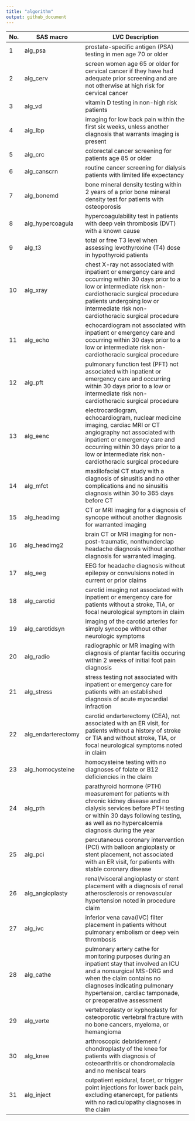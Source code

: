 ```yaml
---
title: "algorithm"
output: github_document
---
```


+-----+--------------------+-------------------------------------------------------------------------------+
| No. | SAS macro          | LVC Description                                                               |
+=====+====================+===============================================================================+
| 1   | alg_psa            | prostate-specific                                                             |
|     |                    | antigen (PSA) testing in men age 70 or older                                  |
+-----+--------------------+-------------------------------------------------------------------------------+
| 2   | alg_cerv           | screen                                                                        |
|     |                    | women age 65 or older for cervical cancer if they have had adequate prior     |
|     |                    | screening and are not otherwise at high risk for cervical cancer              |
+-----+--------------------+-------------------------------------------------------------------------------+
| 3   | alg_vd             | vitamin                                                                       |
|     |                    | D testing in non-high risk patients                                           |
+-----+--------------------+-------------------------------------------------------------------------------+
| 4   | alg_lbp            | imaging                                                                       |
|     |                    | for low back pain within the first six weeks, unless another diagnosis that   |
|     |                    | warrants imaging is present                                                   |
+-----+--------------------+-------------------------------------------------------------------------------+
| 5   | alg_crc            | colorectal                                                                    |
|     |                    | cancer screening for patients age 85 or older                                 |
+-----+--------------------+-------------------------------------------------------------------------------+
| 6   | alg_canscrn        | routine                                                                       |
|     |                    | cancer screening for dialysis patients with limited life expectancy           |
+-----+--------------------+-------------------------------------------------------------------------------+
| 7   | alg_bonemd         | bone                                                                          |
|     |                    | mineral density testing within 2 years of a prior bone mineral density test   |
|     |                    | for patients with osteoporosis                                                |
+-----+--------------------+-------------------------------------------------------------------------------+
| 8   | alg_hypercoagula   | hypercoagulability                                                            |
|     |                    | test in patients with deep vein thrombosis (DVT) with a known cause           |
+-----+--------------------+-------------------------------------------------------------------------------+
| 9   | alg_t3             | total                                                                         |
|     |                    | or free T3 level when assessing levothyroxine (T4) dose in hypothyroid        |
|     |                    | patients                                                                      |
+-----+--------------------+-------------------------------------------------------------------------------+
| 10  | alg_xray           | chest                                                                         |
|     |                    | X-ray not associated with inpatient or emergency care and occurring within 30 |
|     |                    | days prior to a low or intermediate risk non-cardiothoracic surgical          |
|     |                    | procedure patients undergoing low or intermediate risk non-cardiothoracic     |
|     |                    | surgical procedure                                                            |
+-----+--------------------+-------------------------------------------------------------------------------+
| 11  | alg_echo           | echocardiogram                                                                |
|     |                    | not associated with inpatient or emergency care and occurring within 30 days  |
|     |                    | prior to a low or intermediate risk non-cardiothoracic surgical procedure     |
+-----+--------------------+-------------------------------------------------------------------------------+
| 12  | alg_pft            | pulmonary                                                                     |
|     |                    | function test (PFT) not associated with inpatient or emergency care and       |
|     |                    | occurring within 30 days prior to a low or intermediate risk                  |
|     |                    | non-cardiothoracic surgical procedure                                         |
+-----+--------------------+-------------------------------------------------------------------------------+
| 13  | alg_eenc           | electrocardiogram,                                                            |
|     |                    | echocardiogram, nuclear medicine imaging, cardiac MRI or CT angiography not   |
|     |                    | associated with inpatient or emergency care and occurring within 30 days      |
|     |                    | prior to a low or intermediate risk non-cardiothoracic surgical procedure     |
+-----+--------------------+-------------------------------------------------------------------------------+
| 14  | alg_mfct           | maxillofacial                                                                 |
|     |                    | CT study with a diagnosis of sinusitis and no other complications and no      |
|     |                    | sinusitis diagnosis within 30 to 365 days before CT                           |
+-----+--------------------+-------------------------------------------------------------------------------+
| 15  | alg_headimg        | CT or                                                                         |
|     |                    | MRI imaging for a diagnosis of syncope without another diagnosis for          |
|     |                    | warranted imaging                                                             |
+-----+--------------------+-------------------------------------------------------------------------------+
| 16  | alg_headimg2       | brain                                                                         |
|     |                    | CT or MRI imaging for non-post-traumatic, nonthunderclap headache diagnosis   |
|     |                    | without another diagnosis for warranted imaging.                              |
+-----+--------------------+-------------------------------------------------------------------------------+
| 17  | alg_eeg            | EEG                                                                           |
|     |                    | for headache diagnosis without epilepsy or convulsions noted in current or    |
|     |                    | prior claims                                                                  |
+-----+--------------------+-------------------------------------------------------------------------------+
| 18  | alg_carotid        | carotid                                                                       |
|     |                    | imaging not associated with inpatient or emergency care for patients without  |
|     |                    | a stroke, TIA, or focal neurological symptom in claim                         |
+-----+--------------------+-------------------------------------------------------------------------------+
| 19  | alg_carotidsyn     | imaging                                                                       |
|     |                    | of the carotid arteries for simply syncope without other neurologic symptoms  |
+-----+--------------------+-------------------------------------------------------------------------------+
| 20  | alg_radio          | radiographic                                                                  |
|     |                    | or MR imaging with diagnosis of plantar faciitis occuring within 2 weeks of   |
|     |                    | initial foot pain diagnosis                                                   |
+-----+--------------------+-------------------------------------------------------------------------------+
| 21  | alg_stress         | stress                                                                        |
|     |                    | testing not associated with inpatient or emergency care for patients with an  |
|     |                    | established diagnosis of acute myocardial infraction                          |
+-----+--------------------+-------------------------------------------------------------------------------+
| 22  | alg_endarterectomy | carotid                                                                       |
|     |                    | endarterectomy (CEA), not associated with an ER visit, for patients without a |
|     |                    | history of stroke or TIA and without stroke, TIA, or focal neurological       |
|     |                    | symptoms noted in claim                                                       |
+-----+--------------------+-------------------------------------------------------------------------------+
| 23  | alg_homocysteine   | homocysteine                                                                  |
|     |                    | testing with no diagnoses of folate or B12 deficiencies in the claim          |
+-----+--------------------+-------------------------------------------------------------------------------+
| 24  | alg_pth            | parathyroid                                                                   |
|     |                    | hormone (PTH) measurement for patients with chronic kidney disease and no     |
|     |                    | dialysis services before PTH testing or within 30 days following testing, as  |
|     |                    | well as no hypercalcemia diagnosis during the year                            |
+-----+--------------------+-------------------------------------------------------------------------------+
| 25  | alg_pci            | percutaneous                                                                  |
|     |                    | coronary intervention (PCI) with balloon angioplasty or stent placement, not  |
|     |                    | associated with an ER visit, for patients with stable coronary disease        |
+-----+--------------------+-------------------------------------------------------------------------------+
| 26  | alg_angioplasty    | renal/visceral                                                                |
|     |                    | angioplasty or stent placement with a diagnosis of renal atherosclerosis or   |
|     |                    | renovascular hypertension noted in procedure claim                            |
+-----+--------------------+-------------------------------------------------------------------------------+
| 27  | alg_ivc            | inferior                                                                      |
|     |                    | vena cava(IVC) filter placement in patients without pulmonary embolism or     |
|     |                    | deep vein thrombosis                                                          |
+-----+--------------------+-------------------------------------------------------------------------------+
| 28  | alg_cathe          | pulmonary                                                                     |
|     |                    | artery cathe for monitoring purposes during an inpatient stay that involved   |
|     |                    | an ICU and a nonsurgical MS-DRG and when the claim contains no diagnoses      |
|     |                    | indicating pulmonary hypertension, cardiac tamponade, or preoperative         |
|     |                    | assessment                                                                    |
+-----+--------------------+-------------------------------------------------------------------------------+
| 29  | alg_verte          | vertebroplasty                                                                |
|     |                    | or kyphoplasty for osteoporotic vertebral fracture with no bone cancers,      |
|     |                    | myeloma, or hemangioma                                                        |
+-----+--------------------+-------------------------------------------------------------------------------+
| 30  | alg_knee           | arthroscopic                                                                  |
|     |                    | debridement / chondroplasty of the knee for patients with diagnosis of        |
|     |                    | osteoarthritis or chondromalacia and no meniscal tears                        |
+-----+--------------------+-------------------------------------------------------------------------------+
| 31  | alg_inject         | outpatient                                                                    |
|     |                    | epidural, facet, or trigger point injections for lower back pain, excluding   |
|     |                    | etanercept, for patients with no radiculopathy diagnoses in the claim         |
+-----+--------------------+-------------------------------------------------------------------------------+
